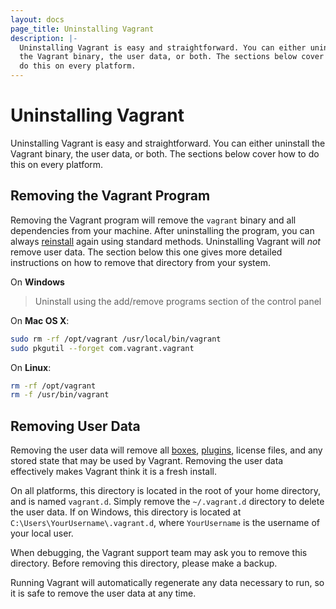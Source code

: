 ```yaml
---
layout: docs
page_title: Uninstalling Vagrant
description: |-
  Uninstalling Vagrant is easy and straightforward. You can either uninstall
  the Vagrant binary, the user data, or both. The sections below cover how to
  do this on every platform.
---
```


# Uninstalling Vagrant

Uninstalling Vagrant is easy and straightforward. You can either uninstall
the Vagrant binary, the user data, or both. The sections below cover how to
do this on every platform.

## Removing the Vagrant Program

Removing the Vagrant program will remove the `vagrant` binary and all
dependencies from your machine. After uninstalling the program, you can
always [reinstall](/docs/installation/) again using standard
methods. Uninstalling Vagrant will _not_ remove user data. The section below this
one gives more detailed instructions on how to remove that directory from your
system.

On **Windows**

> Uninstall using the add/remove programs section of the control panel

On **Mac OS X**:

```sh
sudo rm -rf /opt/vagrant /usr/local/bin/vagrant
sudo pkgutil --forget com.vagrant.vagrant
```

On **Linux**:

```sh
rm -rf /opt/vagrant
rm -f /usr/bin/vagrant
```

## Removing User Data

Removing the user data will remove all [boxes](/docs/boxes),
[plugins](/docs/plugins/), license files, and any stored state that may be used
by Vagrant. Removing the user data effectively makes Vagrant think it
is a fresh install.

On all platforms, this directory is located in the root of your home directory,
and is named `vagrant.d`. Simply remove the `~/.vagrant.d` directory to delete the user data. If on
Windows, this directory is located at `C:\Users\YourUsername\.vagrant.d`, where
`YourUsername` is the username of your local user.

When debugging, the Vagrant support team may ask you to remove this
directory. Before removing this directory, please make a backup.

Running Vagrant will automatically regenerate any data necessary to run,
so it is safe to remove the user data at any time.
